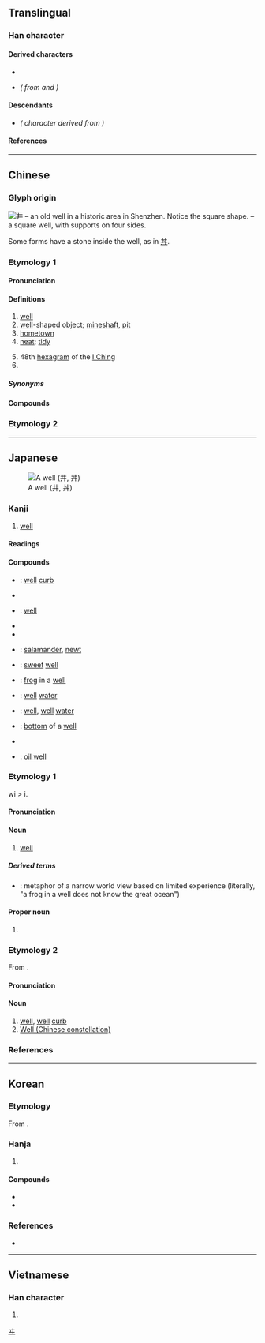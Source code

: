 {{also|丼|并|开|幷|＃}}
{{character info}}

==Translingual==

===Han character===
{{Han char|rn=7|rad=二|as=02|sn=4|four=55000|canj=TT|ids=⿻一廾}}

====Derived characters====
* {{l|mul|[[㘫]], [[妌]], [[𪪁]], [[汫]], [[阱]], [[𪰉]], [[肼]], [[㐩]], [[𭾠]], [[畊]], [[𮈃]], [[𬙍]], [[耕]], [[䎴]], [[𬟷]], [[𮗻]], [[𬪦]], [[㓝]], [[刱]], [[𫡳]], [[𫎁]], [[宑]], [[𬜣]], [[𬼾]], [[𭾞]], [[穽]], [[𬆓]], [[䨍]], [[坓]], [[汬]], [[丼]], [[𬑽]], [[囲]]}}
* {{l|mul|[[进]], [[讲]]}} ''({{w|Simplified Chinese|Simplified}} from {{l|mul|進}} and {{l|mul|講}})''

====Descendants====
* {{l|ja|ヰ}} ''({{w|Katakana}} character derived from {{w|Man'yōgana}})''

====References====
{{Han ref|kx=0086.140|dkj=00258|dj=0183.010|hdz=10010.040|uh=4E95}}

[[Category:Han characters from which katakana were derived|ヰ]]

----

==Chinese==
{{zh-forms|alt=丼}}

===Glyph origin===
{{Han etym}}
[[File:Square well (Longgang Museum of Hakka Culture).jpg|thumb|井 – an old well in a historic area in [[Shenzhen]]. Notice the square shape.]]
{{liushu|p}} – a square well, with supports on four sides.

Some forms have a stone inside the well, as in [[丼]].

===Etymology 1===
====Pronunciation====
{{zh-pron
|m=jǐng
|dg=җин2
|c=zeng2,zing2
|c_note=zeng2 - vernacular; zing2 - literary
|g=jiang3/jin3
|h=pfs=chiáng;gd=jiang3
|j=jing2
|mb=cǎng
|md=ciāng
|mn=xm,qz,tp,hc,lk,sx,km,mg:chíⁿ/zz,kh,tn,tc,yl:chéⁿ/chéng
|mn_note=chíⁿ/chéⁿ - vernacular; chéng - literary
|mn-t=zên2
|w=2jin
|x=zin3
|mc=y
|oc=y
|cat=n,pn
}}

====Definitions====
{{zh-hanzi}}

# [[well]] {{gloss|a hole sunk into the ground}}
# [[well]]-shaped object; [[mineshaft]], [[pit]]
# [[hometown]]
# [[neat]]; [[tidy]]
#: {{zh-x|井井有條|neat and tidy}}
# 48th [[hexagram]] of the [[I Ching]]
# {{surname|zh}}

=====Synonyms=====
{{zh-dial|水井}}

====Compounds====
{{zh-der|下井投石|丘井|丹砂井|乾井|井中求火|井中視星|井井有條|井井有理|井口邊草|井地|井宿|井幹|井底之蛙|井底銀瓶|井架|井柱狀圖|井榦|井水|井渫不食|井然|井然有序|井田|井田制度|井稅|井穴|井窩子|井繩|井臺|井臼|井蛙|井蛙之見|井蛙語海|井蛙醯雞|井逕|井闌|井陘縣|井養|井鮒|井鹽|古井|古井不波|古井無波|古井重波|坎井之蛙|坎兒井|坐井觀天|天井|奔井投河|學如穿井|層次井然|市井|市井之人|市井之徒|市井之臣|市井小人|市井小民|市井無賴|從井救人|心如古井|投井下石|投河逩井|投石下井|挑雪填井|捫參歷井|掘井|操井臼|擔雪塞井|擔雪填井|斷井頹垣|旱井|景陽宮井|枯井|條理井然|棄井|橘井|氣井|水井|汲井|油井|洋井|淘井|淘古井|淺井|渴而穿井|煤井|玉井|甘井先竭|眢井|礦井|秩序井然|稱鎚落井|窨井|管井|紡績井臼|綺井|耿恭拜井|背井離鄉|胭脂井|臨噎掘井|臨渴掘井|臨渴穿井|自操井臼|自流井|落井下石|藻井|親操井臼|踢天弄井|避井落坑|避坑落井|鄉井|金井|鑿井|開渠穿井|開發井|阿井|離鄉背井|離鄉避井|露井|鹽井|龍井|龍井茶|午井|前井|涼水井|三眼井|灣井|虎井|石井|井字過三關|井字遊戲|井字棋}}

===Etymology 2===
{{zh-see|阱|ss}}

{{zh-cat|Elementary}}

----

==Japanese==
[[File:Well 2006 03.jpg|thumb|A well (井, 丼)]]

===Kanji===
{{ja-kanji|grade=c|rs=二02}}

# [[well]]

====Readings====
{{ja-readings
|goon=しょう<しやう
|kanon=せい
|kun=い-<ゐ-, いど-<ゐど-
}}

====Compounds====
{{der-top|Compounds}}
* {{ja-r|井%桁|い%けだ}}: [[well]] [[curb]]
* {{ja-r|井%堰|い%せき}}
* {{ja-r|井%戸|い%ど}}: [[well]]
* {{ja-r|井%筒|い%づつ}}
* {{ja-r|井%綱|い%づな}}
* {{ja-r|井%守|い%もり}}: [[salamander]], [[newt]]
* {{ja-r|甘%井|かん%せい}}: [[sweet]] [[well]]
* {{ja-r|井%蛙|せい%あ}}: [[frog]] in a [[well]]
* {{ja-r|井%水|せい%すい}}: [[well]] [[water]]
* {{ja-r|井%泉|せい%せん}}: [[well]], [[well]] [[water]]
* {{ja-r|井%底|せい%てい}}: [[bottom]] of a [[well]]
* {{ja-r|井%目|せい%もく}}
* {{ja-r|油%井|ゆ%せい}}: [[oil well]]
{{der-bottom}}

===Etymology 1===
{{ja-kanjitab|い|yomi=k}}
wi > i.

====Pronunciation====
{{ja-pron|yomi=k|い|acc=1|acc_ref=DJR,NHK}}

====Noun====
{{ja-noun|い|hhira=ゐ}}

# [[well]] {{q|water source}}

=====Derived terms=====
* {{ja-r|井 の 中 の 蛙 大海 を 知らず|い の なか の かわず たいかい を しらず}}: metaphor of a narrow world view based on limited experience (literally, "a frog in a well does not know the great ocean")

====Proper noun====
{{ja-pos|い|proper}}

# {{surname|ja|sort=い}}

===Etymology 2===
{{ja-kanjitab|せい|yomi=o}}
From {{der|ja|ltc|-|sort=せい}} {{m|zh|井|tr=tsjeng<sup>X</sup>}}.

====Pronunciation====
{{ja-pron|yomi=kanon|せい|acc=1|acc_ref=DJR}}

====Noun====
{{ja-noun|せい}}

# [[well]], [[well]] [[curb]]
# [[w:Well (Chinese constellation)|Well (Chinese constellation)]]

===References===
<references/>

----

==Korean==

===Etymology===
From {{der|ko|ltc|-}} {{ltc-l|井|id=1}}. {{hanja-hunmong|져ᇰ〯|cyeng|地理#상05A}}

===Hanja===
{{ko-hanja-search}}
{{ko-hanja|우물|정}}

# {{hanja form of|정|[[well]] {{gl|a hole sunk into the ground}}}}

====Compounds====
{{der-top|Compounds}}
* {{ko-l|유정|油井}}
* {{ko-l|정수|井水}}
{{der-bottom}}

===References===
* {{R:hanjadoc|111}}

----

==Vietnamese==

===Han character===
{{vi-readings|reading=tỉnh|rs=二02}}

# {{rfdef|vi|sort=二02}}